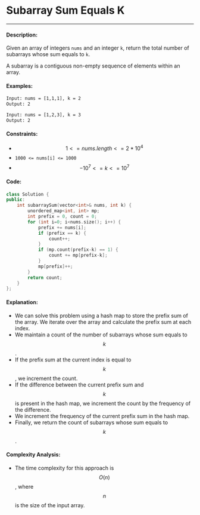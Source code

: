 
# Subarray Sum Equals K

-----

#### Description: 

Given an array of integers ```nums``` and an integer ```k```, return the total number of subarrays whose sum equals to ```k```.

A subarray is a contiguous non-empty sequence of elements within an array.

#### Examples:

```txt
Input: nums = [1,1,1], k = 2
Output: 2
```

```txt
Input: nums = [1,2,3], k = 3
Output: 2
```

#### Constraints: 

- $$1 <= nums.length <= 2 * 10^4$$
- ```1000 <= nums[i] <= 1000```
- $$-10^7 <= k <= 10^7$$

#### Code: 

```cpp
class Solution {
public:
    int subarraySum(vector<int>& nums, int k) {
        unordered_map<int, int> mp;
        int prefix = 0, count = 0;
        for (int i=0; i<nums.size(); i++) {
            prefix += nums[i];
            if (prefix == k) {
                count++;
            }
            if (mp.count(prefix-k) == 1) {
                count += mp[prefix-k];
            }
            mp[prefix]++;
        }        
        return count;
    }
};
```

#### Explanation:

- We can solve this problem using a hash map to store the prefix sum of the array. We iterate over the array and calculate the prefix sum at each index.
- We maintain a count of the number of subarrays whose sum equals to $$k$$.
- If the prefix sum at the current index is equal to $$k$$, we increment the count.
- If the difference between the current prefix sum and $$k$$ is present in the hash map, we increment the count by the frequency of the difference.
- We increment the frequency of the current prefix sum in the hash map.
- Finally, we return the count of subarrays whose sum equals to $$k$$.


#### Complexity Analysis:

- The time complexity for this approach is $$O(n)$$, where $$n$$ is the size of the input array.